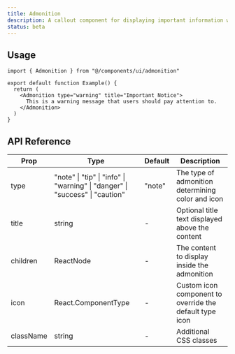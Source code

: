 ```yaml
---
title: Admonition
description: A callout component for displaying important information with different severity levels and visual styling.
status: beta
---
```


<ComponentPreview name="admonition-demo" />

<Installation name="admonition" />

## Usage

```tsx
import { Admonition } from "@/components/ui/admonition"

export default function Example() {
  return (
    <Admonition type="warning" title="Important Notice">
      This is a warning message that users should pay attention to.
    </Admonition>
  )
}
```

## API Reference

| Prop | Type | Default | Description |
| --- | --- | --- | --- |
| type | "note" \| "tip" \| "info" \| "warning" \| "danger" \| "success" \| "caution" | "note" | The type of admonition determining color and icon |
| title | string | - | Optional title text displayed above the content |
| children | ReactNode | - | The content to display inside the admonition |
| icon | React.ComponentType | - | Custom icon component to override the default type icon |
| className | string | - | Additional CSS classes |
